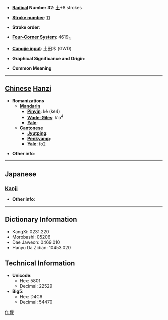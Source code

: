 * '''[[Wiktionary:Chinese radical index| Radical]] Number 32''': [[Wiktionary:Chinese radical index 土|土]]+8 strokes

* '''[[Wiktionary:Chinese total strokes index|Stroke number]]''': [[Wiktionary:Chinese total strokes index 11|11]]

* '''Stroke order''': 

* '''[[Wiktionary:Chinese four corner index|Four-Corner System]]''': 4619<sub>4</sub>

* '''[[Wiktionary:Chinese Cangjie index|Cangjie input]]''': 土田木 (GWD)

* '''Graphical Significance and Origin''': 

* '''Common Meaning'''

----

== [[Chinese]] [[Hanzi]] ==

* '''Romanizations'''
** '''[[Mandarin]]'''
*** '''[[Pinyin]]''': kè (ke4)
*** '''[[Wade-Giles]]''': k'o<sup>4</sup>
*** '''[[Yale]]''': 
** '''[[Cantonese]]'''
*** '''[[Jyutping]]''':
*** '''[[Penkyamp]]''': 
*** '''[[Yale]]''': fo2

* '''Other info''': 

----

==Japanese==
===[[Kanji]]===
{{kanji|on readings=[[か]] (ka), [[かい]] (kai), [[け]] (ke), [[わ]] (wa)|kun readings=[[おか]] (oka), [[ちり]] (chiri), [[あじか]] (ajika)}}

* '''Other info''':  

----

== Dictionary Information ==

* KangXi: 0231.220
* Morobashi: 05206
* Dae Jaweon: 0469.010
* Hanyu Da Zidian: 10453.020

== Technical Information ==

* '''Unicode''':
** Hex: 5801
** Decimal: 22529
* '''Big5''':
** Hex: D4C6
** Decimal: 54470

[[fr:堁]]